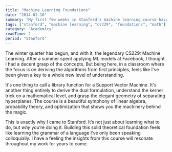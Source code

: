 ```yaml
---
title: "Machine Learning Foundations"
date: "2014-01-10"
summary: "My first few weeks in Stanford's machine learning course have been a deep dive into the mathematical principles I've been craving. It's not just about using libraries; it's about understanding why they work."
tags: ["stanford", "machine learning", "cs229", "foundations", "math"]
category: "Academics"
readTime: 2
period: "Stanford"
---
```


The winter quarter has begun, and with it, the legendary CS229: Machine Learning. After a summer spent applying ML models at Facebook, I thought I had a decent grasp of the concepts. But being here, in a classroom where the focus is on deriving the algorithms from first principles, feels like I've been given a key to a whole new level of understanding.

It's one thing to call a library function for a Support Vector Machine. It's another thing entirely to derive the dual formulation, understand the kernel trick on a mathematical level, and grasp the elegant geometry of separating hyperplanes. The course is a beautiful symphony of linear algebra, probability theory, and optimization that shows you the machinery behind the magic.

This is exactly why I came to Stanford. It’s not just about learning what to do, but *why* you’re doing it. Building this solid theoretical foundation feels like learning the grammar of a language I’ve only been speaking colloquially. I have a feeling the insights from this course will resonate throughout my work for years to come.

